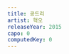 ```yaml
---
title: 공드리
artist: 혁오
releaseYear: 2015
capo: 0
computedKey: 0
---
```


<ScoreWrapper>
  <ScorePhrase
    phrase={{
      lyrics: '새벽 그림자 사이에 뜀박질 하는 불빛은 모닥불 같아',
      chordList: [
        { name: 'A', position: 0 },
        { name: 'AM7', position: 9 },
        { name: 'A7', position: 20 },
        { name: 'Dsus2', position: 28 },
      ],
    }}
  />
  <ScorePhrase
    phrase={{
      lyrics: '선선한 아침의 노을 저기 아래는 우리의 보금자리야',
      chordList: [
        { name: 'A', position: 0 },
        { name: 'AM7', position: 9 },
        { name: 'A7', position: 20 },
        { name: 'Dsus2', position: 27 },
      ],
    }}
  />
  <ScorePhrase
    phrase={{
      lyrics: '지금의 침묵은 기회일까 내 기댈까 또 그냥 나만의 생각일까',
      chordList: [
        { name: 'A', position: 0 },
        { name: 'AM7', position: 9 },
        { name: 'A7', position: 21 },
        { name: 'Dsus2', position: 31 },
      ],
    }}
  />
  <ScorePhrase
    phrase={{
      lyrics: '가만히 앉아 있어야 하나 나서볼까 괜히 또 나서는 건 아닐까',
      chordList: [
        { name: 'A', position: 0 },
        { name: 'AM7', position: 9 },
        { name: 'A7', position: 20 },
        { name: 'Dsus2', position: 32 },
      ],
    }}
  />
  <ScorePhrase
    phrase={{
      lyrics: '워 - 어 - 워 - 어 -',
      chordList: [
        { name: 'A', position: 0 },
        { name: 'AM7', position: 4 },
        { name: 'A7', position: 8 },
        { name: 'Dsus2', position: 12 },
      ],
    }}
  />
  <ScorePhrase
    phrase={{
      lyrics: '워 - 어 - 워 - 어 -',
      chordList: [
        { name: 'A', position: 0 },
        { name: 'AM7', position: 4 },
        { name: 'A7', position: 8 },
        { name: 'Dsus2', position: 12 },
      ],
    }}
  />
  <ScorePhrase
    phrase={{
      lyrics: '반쯤 뜬 태양 위에다 다릴 포개고 앉아서 그냥 가만히 있자',
      chordList: [
        { name: 'A', position: 0 },
        { name: 'AM7', position: 10 },
        { name: 'A7', position: 21 },
        { name: 'Dsus2', position: 32 },
      ],
    }}
  />
  <ScorePhrase
    phrase={{
      lyrics: '따뜻한 이불 속같이 햇살이 우릴 덮으면 녹아버릴 거야',
      chordList: [
        { name: 'A', position: 0 },
        { name: 'AM7', position: 9 },
        { name: 'A7', position: 20 },
        { name: 'Dsus2', position: 28 },
      ],
    }}
  />
  <ScorePhrase
    phrase={{
      lyrics: '한밤만 자고 일어나면 금방 돌아올 거야',
      chordList: [
        { name: 'A', position: 0 },
        { name: 'AM7', position: 9 },
        { name: 'A7', position: 20 },
        { name: 'Dsus2', position: 28 },
      ],
    }}
  />
  <ScorePhrase
    phrase={{
      lyrics: '우리의 어린 밤을 지켜줬던 그 빛일 거야 또 보러 가자',
      chordList: [
        { name: 'A', position: 0 },
        { name: 'AM7', position: 10 },
        { name: 'A7', position: 21 },
        { name: 'Dsus2', position: 30 },
      ],
    }}
  />
  <ScorePhrase
    letterSpacing={0.7}
    phrase={{
      lyrics: 'Sitting on the sunshine Sunshine is over me, she gets over me',
      chordList: [
        { name: 'A', position: 15 },
        { name: 'AM7', position: 20 },
        { name: 'A7', position: 36 },
        { name: 'Dsus2', position: 55 },
      ],
    }}
  />
  <ScorePhrase
    letterSpacing={0.7}
    phrase={{
      lyrics: 'Make us feel alive Sunshine is over me, she gets over me',
      chordList: [
        { name: 'A', position: 9 },
        { name: 'AM7', position: 14 },
        { name: 'A7', position: 33 },
        { name: 'Dsus2', position: 50 },
      ],
    }}
  />
  <ScorePhrase
    letterSpacing={0.7}
    phrase={{
      lyrics:
        'She will love all the above Past and present, fast forward Who will define?',
      chordList: [
        { name: 'A', position: 9 },
        { name: 'AM7', position: 23 },
        { name: 'A7', position: 40 },
        { name: 'Dsus2', position: 55 },
      ],
    }}
  />
  <ScorePhrase
    letterSpacing={0.7}
    phrase={{
      lyrics: 'Whatever they say We stay the same, eh-eh-eh-eh',
      chordList: [
        { name: 'A', position: 0 },
        { name: 'AM7', position: 14 },
        { name: 'A7', position: 30 },
        { name: 'Dsus2', position: 40 },
      ],
    }}
  />
  <ScorePhrase
    phrase={{
      lyrics: '어제도 오늘도 내일도 우리는',
      chordList: [
        { name: 'A', position: 0 },
        { name: 'AM7', position: 3 },
        { name: 'A7', position: 7 },
        { name: 'Dsus2', position: 11 },
      ],
    }}
  />
  <ScorePhrase
    phrase={{
      lyrics: ' 앞으로 이렇듯 이렇게',
      chordList: [
        { name: 'A', position: 0 },
        { name: 'AM7', position: 4 },
        { name: 'A7', position: 8 },
        { name: 'Dsus2', position: 12 },
      ],
    }}
  />
  <ScorePhrase
    letterSpacing={0.7}
    phrase={{
      lyrics: 'Sitting on the sunshine Sunshine is over me, she gets over me',
      chordList: [
        { name: 'A', position: 15 },
        { name: 'AM7', position: 20 },
        { name: 'A7', position: 36 },
        { name: 'Dsus2', position: 55 },
      ],
    }}
  />
  <ScorePhrase
    letterSpacing={0.7}
    phrase={{
      lyrics: 'Make us feel alive Sunshine is over me, she gets over me',
      chordList: [
        { name: 'A', position: 9 },
        { name: 'AM7', position: 14 },
        { name: 'A7', position: 33 },
        { name: 'Dsus2', position: 50 },
      ],
    }}
  />
  <ScorePhrase
    letterSpacing={0.7}
    phrase={{
      lyrics:
        'She will love all the above Past and present, fast forward Who will define?',
      chordList: [
        { name: 'A', position: 9 },
        { name: 'AM7', position: 23 },
        { name: 'A7', position: 40 },
        { name: 'Dsus2', position: 55 },
      ],
    }}
  />
  <ScorePhrase
    letterSpacing={0.7}
    phrase={{
      lyrics: 'Whatever they say We stay the same, eh-eh-eh-eh',
      chordList: [
        { name: 'A', position: 0 },
        { name: 'AM7', position: 14 },
        { name: 'A7', position: 30 },
        { name: 'Dsus2', position: 40 },
      ],
    }}
  />
  <ScorePhrase
    phrase={{
      chordList: [
        { name: 'A', position: 0 },
        { name: 'AM7', position: 10 },
        { name: 'A7', position: 20 },
        { name: 'Dsus2', position: 30 },
      ],
    }}
  />
</ScoreWrapper>
